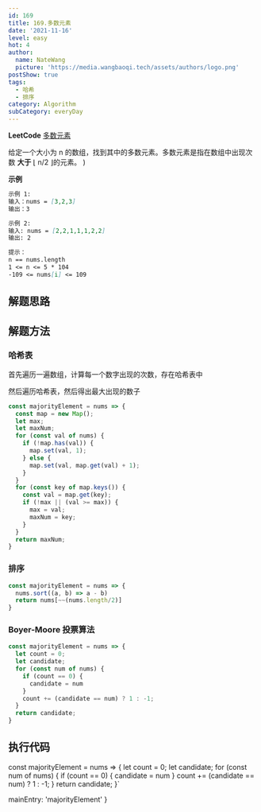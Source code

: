 ```yaml
---
id: 169
title: 169.多数元素
date: '2021-11-16'
level: easy
hot: 4
author:
  name: NateWang
  picture: 'https://media.wangbaoqi.tech/assets/authors/logo.png'
postShow: true
tags:
  - 哈希
  - 排序
category: Algorithm
subCategory: everyDay
---
```




<Strong>LeetCode</Strong> [多数元素](https://leetcode.cn/problems/majority-element/)


  <Para>
    给定一个大小为 <InlineCode>n</InlineCode> 的数组，找到其中的多数元素。多数元素是指在数组中出现次数 <Strong>大于</Strong> <InlineCode>⌊ n/2 ⌋</InlineCode>的元素。
  </Para>
)

<SideNote type='info' title='题目描述' children={cBox}/>


**示例**

```md
示例 1: 
输入：nums = [3,2,3]
输出：3

示例 2: 
输入: nums = [2,2,1,1,1,2,2]
输出: 2

提示：
n == nums.length
1 <= n <= 5 * 104
-109 <= nums[i] <= 109
```

## 解题思路


## 解题方法

### 哈希表

首先遍历一遍数组，计算每一个数字出现的次数，存在哈希表中

然后遍历哈希表，然后得出最大出现的数子

```js
const majorityElement = nums => {
  const map = new Map();
  let max;
  let maxNum;
  for (const val of nums) {
    if (!map.has(val)) {
      map.set(val, 1);
    } else {
      map.set(val, map.get(val) + 1);
    }
  }
  for (const key of map.keys()) {
    const val = map.get(key);
    if (!max || (val >= max)) {
      max = val;
      maxNum = key;
    } 
  }
  return maxNum;
}
```

### 排序

```js
const majorityElement = nums => {
  nums.sort((a, b) => a - b)
  return nums[~~(nums.length/2)]
}
```

### **Boyer-Moore** 投票算法



```js
const majorityElement = nums => {
  let count = 0;
  let candidate;
  for (const num of nums) {
    if (count == 0) {
      candidate = num
    }
    count += (candidate == num) ? 1 : -1;
  }
  return candidate;
}
```


## 执行代码


const majorityElement = nums => {
  let count = 0;
  let candidate;
  for (const num of nums) {
    if (count == 0) {
      candidate = num
    }
    count += (candidate == num) ? 1 : -1;
  }
  return candidate;
}`

  mainEntry: 'majorityElement'
}

<PlayGround js={js} mode='algo' options={options}/> 

